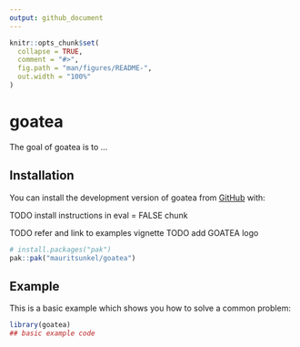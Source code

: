 ```yaml
---
output: github_document
---
```


<!-- README.md is generated from README.Rmd. Please edit that file -->

```r
knitr::opts_chunk$set(
  collapse = TRUE,
  comment = "#>",
  fig.path = "man/figures/README-",
  out.width = "100%"
)
```

# goatea

<!-- badges: start -->
<!-- badges: end -->

The goal of goatea is to ...

## Installation
You can install the development version of goatea from [GitHub](https://github.com/) with:

TODO install instructions in eval = FALSE chunk

TODO refer and link to examples vignette
TODO add GOATEA logo

``` r
# install.packages("pak")
pak::pak("mauritsunkel/goatea")
```

## Example
This is a basic example which shows you how to solve a common problem:

```r
library(goatea)
## basic example code
```

